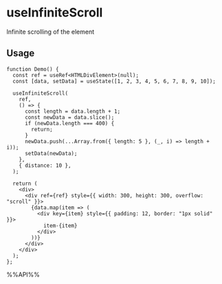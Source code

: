 # useInfiniteScroll

Infinite scrolling of the element


## Usage

```tsx live
function Demo() {
  const ref = useRef<HTMLDivElement>(null);
  const [data, setData] = useState([1, 2, 3, 4, 5, 6, 7, 8, 9, 10]);

  useInfiniteScroll(
    ref,
    () => {
      const length = data.length + 1;
      const newData = data.slice();
      if (newData.length === 400) {
        return;
      }
      newData.push(...Array.from({ length: 5 }, (_, i) => length + i));
      setData(newData);
    },
    { distance: 10 },
  );

  return (
    <div>
      <div ref={ref} style={{ width: 300, height: 300, overflow: "scroll" }}>
        {data.map(item => (
          <div key={item} style={{ padding: 12, border: "1px solid" }}>
            item-{item}
          </div>
        ))}
      </div>
    </div>
  );
};

```

%%API%%
